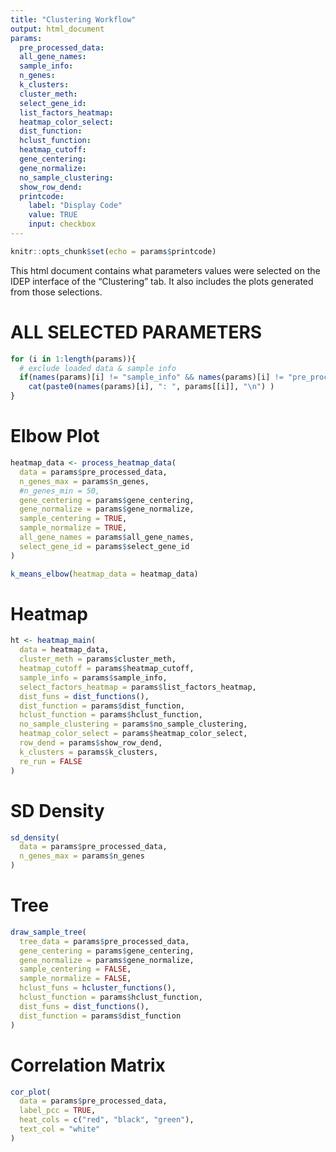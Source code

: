 ```yaml
---
title: "Clustering Workflow"
output: html_document
params:
  pre_processed_data:
  all_gene_names:
  sample_info:
  n_genes:
  k_clusters:
  cluster_meth:
  select_gene_id:
  list_factors_heatmap:
  heatmap_color_select:
  dist_function:
  hclust_function:
  heatmap_cutoff:
  gene_centering:
  gene_normalize:
  no_sample_clustering:
  show_row_dend:
  printcode:
    label: "Display Code"
    value: TRUE
    input: checkbox
---
```

```r
knitr::opts_chunk$set(echo = params$printcode)
```
<!-- This document cannot be knit directly from R studio -->


This html document contains what parameters values were selected on the IDEP interface of the "Clustering" tab. It also includes the plots generated from those selections. 


# ALL SELECTED PARAMETERS
```r
for (i in 1:length(params)){
  # exclude loaded data & sample info
  if(names(params)[i] != "sample_info" && names(params)[i] != "pre_processed_data" && names(params)[i] != "all_gene_names")
    cat(paste0(names(params)[i], ": ", params[[i]], "\n") )
}
```


# Elbow Plot
```r
heatmap_data <- process_heatmap_data(
  data = params$pre_processed_data,
  n_genes_max = params$n_genes,
  #n_genes_min = 50,
  gene_centering = params$gene_centering,
  gene_normalize = params$gene_normalize,
  sample_centering = TRUE,
  sample_normalize = TRUE,
  all_gene_names = params$all_gene_names,
  select_gene_id = params$select_gene_id
)

k_means_elbow(heatmap_data = heatmap_data)
```

# Heatmap
```r
ht <- heatmap_main(
  data = heatmap_data,
  cluster_meth = params$cluster_meth,
  heatmap_cutoff = params$heatmap_cutoff,
  sample_info = params$sample_info,
  select_factors_heatmap = params$list_factors_heatmap,
  dist_funs = dist_functions(),
  dist_function = params$dist_function,
  hclust_function = params$hclust_function,
  no_sample_clustering = params$no_sample_clustering,
  heatmap_color_select = params$heatmap_color_select,
  row_dend = params$show_row_dend,
  k_clusters = params$k_clusters,
  re_run = FALSE
)
```

# SD Density
```r
sd_density(
  data = params$pre_processed_data,
  n_genes_max = params$n_genes
)
```


# Tree
```r
draw_sample_tree(
  tree_data = params$pre_processed_data,
  gene_centering = params$gene_centering,
  gene_normalize = params$gene_normalize,
  sample_centering = FALSE,
  sample_normalize = FALSE,
  hclust_funs = hcluster_functions(),
  hclust_function = params$hclust_function,
  dist_funs = dist_functions(),
  dist_function = params$dist_function
)
```


# Correlation Matrix
```r
cor_plot(
  data = params$pre_processed_data,
  label_pcc = TRUE,
  heat_cols = c("red", "black", "green"),
  text_col = "white"
)
```

